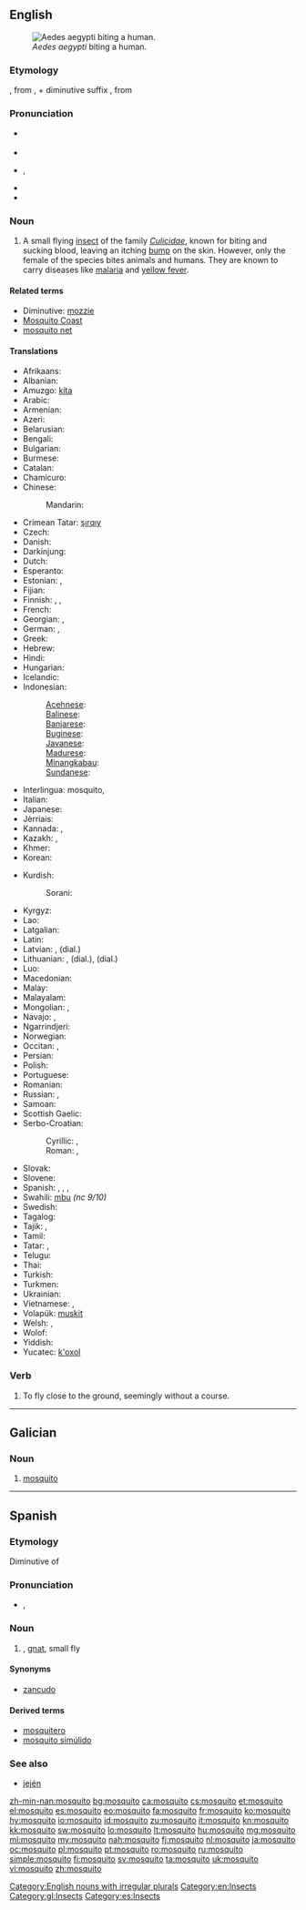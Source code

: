 {{also|Mosquito}}
==English==
{{wikipedia}}

[[Image:Aedes_aegypti_biting_human.jpg|thumb|right|''Aedes aegypti'' biting a human.]]

===Etymology===
{{etyl|es}} {{term|mosquito|lang=es||small fly}}, from {{term|mosca|lang=es||fly}}, + diminutive suffix {{term|-ito|lang=es}}, from {{etyl|la}} {{term|musca|lang=la}}

===Pronunciation===
* {{a|Canada|US}} {{IPA|/məˈski.toʊ/}}
* {{audio|en-us-mosquito.ogg|Audio (US)}}
* {{a|RP}} {{IPA|/mɒsˈkiː.təʊ/}}, {{X-SAMPA|/mQs"ki:.t@U/}}
* {{audio|en-uk-mosquito.ogg|Audio (UK)}}
* {{rhymes|iːtəʊ}}

===Noun===
{{en-noun|pl2=mosquitoes}}

# A small flying [[insect]] of the family ''[[Culicidae]]'', known for biting and sucking blood, leaving an itching [[bump]] on the skin. However, only the female of the species bites animals and humans. They are known to carry diseases like [[malaria]] and [[yellow fever]].

====Related terms====
* Diminutive: [[mozzie]] {{qualifier|Australia|UK}}
* [[Mosquito Coast]]
* [[mosquito net]]

====Translations====
{{trans-top|small flying insect of the family ''Culcidae'', known for biting and sucking blood}}
* Afrikaans: {{t|af|muskiet}}
* Albanian: {{t|sq|mushkonjë}}
* Amuzgo: [[kíta]]
* Arabic: {{t|ar|بعوضة|f|tr=baʿūḍa|sc=Arab}}
* Armenian: {{t|hy|մոծակ|tr=moçak}}
* Azeri: {{t|az|ağcaqanad|xs=Azeri}}
* Belarusian: {{t|be|камар|m|tr=kamár|sc=Cyrl}}
* Bengali: {{t|bn|মশা|tr=môsha|sc=Beng}}
* Bulgarian: {{t+|bg|комар|m|tr=komár|sc=Cyrl}}
* Burmese: {{t|my|ခြင်|tr=chin|sc=Mymr}}
* Catalan: {{t+|ca|mosquit|m}}
* Chamicuro: {{tø|ccc|ayno}}
* Chinese:
*: Mandarin: {{t+|cmn|蚊子|tr=wénzi|sc=Hani}}
* Crimean Tatar: [[şırqıy]]
* Czech: {{t+|cs|komár|m}}
* Danish: {{t-|da|myg|c}}
* Darkinjung: {{tø|aus-dar|dyuping}}
* Dutch: {{t+|nl|mug|f}}
* Esperanto: {{t-|eo|kulo|xs=Esperanto}}
* Estonian: {{t|et|sääsk}}, {{t|et|moskiito}}
* Fijian: {{t|fj|namu}}
* Finnish: {{t+|fi|hyttynen}}, {{t+|fi|sääski}}, {{t+|fi|moskiitto}}
* French: {{t+|fr|moustique|m}}
* Georgian: {{t|ka|კოღო|tr=koğo|sc=Geor|xs=Georgian}}, {{t|ka|ქინქლი|tr=kinkli|sc=Geor}}
* German: {{t+|de|Mücke|f}}, {{t+|de|Moskito|m}}
* Greek: {{t|el|κουνούπι|tr=kounoúpi|sc=Grek}}
* Hebrew: {{t-|he|יתוש|m|tr=yatûsh}}
* Hindi: {{t|hi|मच्छर|tr=macchar|sc=Deva}}
* Hungarian: {{t+|hu|szúnyog}}
* Icelandic: {{t+|is|moskítófluga|f}}
* Indonesian: {{t+|id|nyamuk|xs=Indonesian}}
*: [[Acehnese]]: {{tø|ace|jamok }}
*: [[Balinese]]: {{tø|ban|legu }}
*: [[Banjarese]]: {{tø|bjn|ñamuk }}
*: [[Buginese]]: {{tø|bug|namoʔ }}
*: [[Javanese]]: {{t|jv|lemut }}
*: [[Madurese]]: {{tø|mad|reŋŋeʔ }}
*: [[Minangkabau]]: {{tø|min|ranŋiʔ }}
*: [[Sundanese]]: {{t|su|reungit }}
* Interlingua: mosquito, {{t|ia|culice|xs=Interlingua}}
* Italian: {{t+|it|zanzara|f}}
* Japanese: {{t|ja|蚊|tr=[[か]], ka|sc=Jpan}}
* Jèrriais: {{tø|roa-jer|moustique|f}}
* Kannada: {{t|kn|ನುಸಿಸೊಳ್ಳೆ|tr=nusisoḷḷe|sc=Knda}}, {{t|kn|ಸೊಳ್ಳೆ|tr=soḷḷe|sc=Knda}}
* Kazakh: {{t|kk|маса|tr=masa|sc=Cyrl}}, {{t|kk|москит|tr=moskït|sc=Cyrl}}
* Khmer: {{t|km|មូស|tr=muuh|sc=Khmr}}
* Korean: {{t|ko|모기|tr=mogi|sc=Kore}}
{{trans-mid}}
* Kurdish:
*: Sorani: {{ku-Arab|[[مێشوله‌]]}}
* Kyrgyz: {{t|ky|чиркей|tr=çirkey|sc=Cyrl}}
* Lao: {{t|lo|ຍຸງ|tr=ñung|sc=Laoo}}
* Latgalian: {{tø|ltg|ūds|m}}
* Latin: {{t-|la|culex|m}}
* Latvian: {{t|lv|ods|m}}, {{t|lv|knislis|m}} (dial.)
* Lithuanian: {{t|lt|uodas|m}}, {{t|lt|kuisys|m}} (dial.), {{t|lt|varmas|m}} (dial.)
* Luo: {{tø|luo|suna}}
* Macedonian: {{t-|mk|комарец|m|tr=kómarec}}
* Malay: {{t|ms|nyamuk}}
* Malayalam: {{t|ml|കൊതുക്‌|tr=keātuk|sc=Mlym|xs=Malayalam}}
* Mongolian: {{t-|mn|шумуул|tr=šumuul|sc=Cyrl|xs=Mongolian}}, {{t-|mn|дэлэнч|tr=delenč|sc=Cyrl|xs=Mongolian}}
* Navajo: {{tø|nv|tsʼíʼii daʼaneezíʼ}}, {{tø|nv|tsʼíʼii}}
* Ngarrindjeri: {{tø|nay|muruli}}
* Norwegian: {{t+|no|mygg|m}}
* Occitan: {{t+|oc|moissal|m|xs=Occitan}}, {{t+|oc|mosquilh|m|xs=Occitan}}
* Persian: {{t-|fa|پشه|tr=paše|xs=Persian}}
* Polish: {{t+|pl|komar|m}}
* Portuguese: {{t+|pt|mosquito|m}}
* Romanian: {{t+|ro|țânțar}}
* Russian: {{t|ru|комар|m|tr=komár|sc=Cyrl}}, {{t|ru|москит|tr=moskít|m}}
* Samoan: {{t|sm|namu}}
* Scottish Gaelic: {{t|gd|mosgìoto|m}}
* Serbo-Croatian:
*: Cyrillic: {{t|sh|комарац|m}}, {{t|sh|комарица|f}}
*: Roman: {{t|sh|komarac|m}}, {{t|sh|komarica|f}}
* Slovak: {{t-|sk|komár|m}}
* Slovene: {{t+|sl|komar|m}}
* Spanish: {{t+|es|mosquito|m}}, {{t-|es|mosco|m}} {{qualifier|Mexico}}, {{t+|es|plaga|f}} {{qualifier|Venezuela}}, {{t+|es|zancudo|m}} {{qualifier|Central America|Colombia|Mexico|Peru|Venezuelan standard usage}}
* Swahili: [[mbu]] ''(nc 9/10)''
* Swedish: {{t+|sv|mygga|c}}
* Tagalog: {{t|tl|lamok|xs=Tagalog}}
* Tajik: {{t|tg|пашша|tr=pašša|sc=Cyrl}}, {{t|tg|хомӯшак|tr=xomüšak|sc=Cyrl}}
* Tamil: {{t|ta|கொசு|tr=kocu|xs=Tamil}}
* Tatar: {{t|tt|черки|tr=çerki|sc=Cyrl}}, {{t|tt|озынборын|tr=ozınborın|sc=Cyrl}}
* Telugu: {{t|te|దోమ|tr=dōma}}
* Thai: {{t|th|ยุง|tr=yung}}
* Turkish: {{t+|tr|sivrisinek}}
* Turkmen: {{t|tk|çyybyn}}
* Ukrainian: {{t+|uk|комар|m|tr=komár|sc=Cyrl}}
* Vietnamese: {{t|vi|muỗi}}, {{t|vi|con muỗi}}
* Volapük: [[muskit]]
* Welsh: {{t|cy|mosgito|m|xs=Welsh}}, {{t|cy|mosgitos|p|xs=Welsh}}
* Wolof: {{t|wo|yoo|alt=yoo wi}}
* Yiddish: {{t|yi|קאָמאַר|m|tr=komar|sc=Hebr}}
* Yucatec: [[k'oxol]]
{{trans-bottom}}

===Verb===
{{en-verb}}

# To fly close to the ground, seemingly without a course.

[[Category:English nouns with irregular plurals]]
[[Category:en:Insects]]

----

==Galician==

===Noun===
{{gl-noun|m}}

# [[#English|mosquito]]

[[Category:gl:Insects]]

----

==Spanish==

===Etymology===
Diminutive of {{term|mosca|lang=es}}

===Pronunciation===
* {{IPA|lang=es|/mosˈkito/}}, {{X-SAMPA|lang=es|/mos'kito/}}

===Noun===
{{es-noun|m}}

# {{l|en|mosquito}}, [[gnat]], small fly

====Synonyms====
* [[zancudo]] {{m}}

====Derived terms====
* [[mosquitero]]
* [[mosquito simúlido]]

===See also===
* [[jején]] {{m}}

[[Category:es:Insects]]

[[zh-min-nan:mosquito]]
[[bg:mosquito]]
[[ca:mosquito]]
[[cs:mosquito]]
[[et:mosquito]]
[[el:mosquito]]
[[es:mosquito]]
[[eo:mosquito]]
[[fa:mosquito]]
[[fr:mosquito]]
[[ko:mosquito]]
[[hy:mosquito]]
[[io:mosquito]]
[[id:mosquito]]
[[zu:mosquito]]
[[it:mosquito]]
[[kn:mosquito]]
[[kk:mosquito]]
[[sw:mosquito]]
[[lo:mosquito]]
[[lt:mosquito]]
[[hu:mosquito]]
[[mg:mosquito]]
[[ml:mosquito]]
[[my:mosquito]]
[[nah:mosquito]]
[[fj:mosquito]]
[[nl:mosquito]]
[[ja:mosquito]]
[[oc:mosquito]]
[[pl:mosquito]]
[[pt:mosquito]]
[[ro:mosquito]]
[[ru:mosquito]]
[[simple:mosquito]]
[[fi:mosquito]]
[[sv:mosquito]]
[[ta:mosquito]]
[[uk:mosquito]]
[[vi:mosquito]]
[[zh:mosquito]]